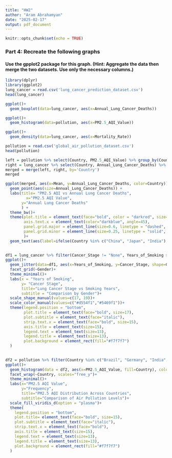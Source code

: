 ```yaml
---
title: "HW2"
author: "Aram Abrahamyan"
date: "2025-02-17"
output: pdf_document
---
```


```r
knitr::opts_chunk$set(echo = TRUE)
```
### Part 4: Recreate the following graphs

#### Use the gpplot2 package for this graph. (Hint: Aggregate the data then merge the two datasets. Use only the necessary columns.)

```r
library(dplyr)
library(ggplot2)
lung_cancer = read.csv('lung_cancer_prediction_dataset.csv')
head(lung_cancer)
```

```r
ggplot()+
  geom_boxplot(data=lung_cancer, aes(x=Annual_Lung_Cancer_Deaths))
```

```r
ggplot()+
  geom_histogram(data=pollution, aes(x=PM2.5_AQI_Value))
```

```r
ggplot()+
  geom_density(data=lung_cancer, aes(x=Mortality_Rate))
```


```r
pollution = read.csv('global_air_pollution_dataset.csv')
head(pollution)
```

```r
left = pollution %>% select(Country, PM2.5_AQI_Value) %>% group_by(Country) %>% summarize(Mean = mean(PM2.5_AQI_Value, na.rm=TRUE))
right = lung_cancer %>% select(Country, Annual_Lung_Cancer_Deaths) %>% group_by(Country) %>% summarize(Annual_Lung_Cancer_Deaths=sum(Annual_Lung_Cancer_Deaths, na.rm = TRUE))
merged = merge(left, right, by='Country')
merged
```


```r
ggplot(merged, aes(x=Mean, y=Annual_Lung_Cancer_Deaths, color=Country)) +
  geom_point(aes(size=Annual_Lung_Cancer_Deaths)) +
  labs(title= "PM2.5 AQI vs Annual Lung Cancer Deaths",
         x="PM2.5 AQI Value",
       y="Annual Lung Cancer Deaths"
       ) +
  theme_bw()+
  theme(plot.title = element_text(face="bold", color = "darkred", size=15),
        axis.text.x = element_text(color="darkblue", angle=45),
        panel.grid.major = element_line(size=0.6, linetype = "dashed", color="grey"),
        panel.grid.minor = element_line(size=0.25, linetype = "solid", color="grey"),
        )+
  geom_text(aes(label=ifelse(Country %in% c("China", "Japan", "India"), Country, "")), color="black", fontface="bold")
  
```
```r
df1 = lung_cancer %>% filter(Cancer_Stage != "None", Years_of_Smoking >0)
ggplot()+
  geom_jitter(data=df1, aes(x=Years_of_Smoking, y=Cancer_Stage, shape=Gender, color=Gender), alpha=0.7)+
  facet_grid(~Gender)+
  theme_minimal()+
  labs(x = "Years of Smoking",
       y= "Cancer Stage",
       title="Lung Cancer Stage vs Smoking Years",
       subtitle = "Comparison by Gender")+
  scale_shape_manual(values=c(17, 19))+
  scale_color_manual(values=c("#d554f1","#5469f1"))+
  theme(legend.position = "bottom",
        plot.title = element_text(face="bold", size=17),
        plot.subtitle = element_text(face="italic"),
        strip.text.x = element_text(face="bold", size=15),
        axis.title = element_text(size=15),
        legend.text = element_text(size=13),
        legend.title = element_text(size=13),
        plot.background = element_rect(fill="#f7f7f7")
  )
  
```
```r
df2 = pollution %>% filter(Country %in% c("Brazil", "Germany", "India", "Italy", "Russian Federation", "United States of America"))
ggplot()+
  geom_histogram(data = df2, aes(x=PM2.5_AQI_Value, fill=Country), color="black", bins=50)+
  facet_wrap(~Country, scales="free_y")+
  theme_minimal()+
  labs(x="PM2.5 AQI Value",
       y="Frequency",
       title="PM2.5 AQI Distribution Across Countries",
       subtitle="Comparison of Air Pollution Levels")+
  scale_fill_viridis_d(option = "plasma")+
  theme(
    legend.position = "bottom",
    plot.title= element_text(face="bold", size=15),
    plot.subtitle = element_text(face="italic"),
    strip.text.x = element_text(face="bold"),
    axis.title = element_text(size=15),
    legend.text = element_text(size=13),
    legend.title = element_text(size=13),
    plot.background = element_rect(fill="#f7f7f7")
  )
```

